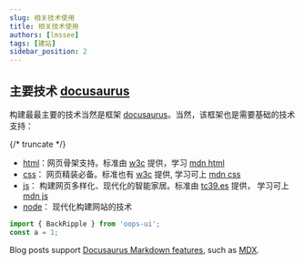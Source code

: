 ```yaml
---
slug: 相关技术使用
title: 相关技术使用
authors: [lmssee]
tags: [建站]
sidebar_position: 2
---
```


## 主要技术 [docusaurus]

构建最最主要的技术当然是框架 [docusaurus]。当然，该框架也是需要基础的技术支持：

{/* truncate */}

- [html]：网页骨架支持。标准由 [w3c] 提供，学习 [mdn html](https://developer.mozilla.org/zh-CN/docs/Web/html)
- [css]： 网页精装必备。标准也有 [w3c] 提供, 学习可上 [mdn css](https://developer.mozilla.org/zh-CN/docs/Web/CSS)
- [js]： 构建网页多样化、现代化的智能家居。标准由 [tc39.es] 提供， 学习可上 [mdn js](https://developer.mozilla.org/zh-CN/docs/Web/javascript)
- [node]： 现代化构建网站的技术

```ts
import { BackRipple } from 'oops-ui';
const a = 1;
```

Blog posts support [Docusaurus Markdown features](https://docusaurus.io/docs/markdown-features), such as [MDX](https://mdxjs.com/).

[docusaurus]: https://docusaurus.io/zh-CN/
[w3c]: https://www.w3.org/zh-hans/
[html]: https://www.w3.org/zh-hans/
[css]: https://developer.mozilla.org/zh-CN/docs/Web/CSS
[tc39.es]: https://tc39.es/
[js]: https://tc39.es/
[node]: https://nodejs.org/zh-cn
